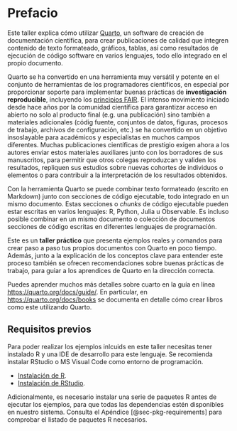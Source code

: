 # Prefacio {.unnumbered}

Este taller explica cómo utilizar [Quarto](https://quarto.org/), un software
de creación de documentación científica, para crear publicaciones de calidad
que integren contenido de texto formateado, gráficos, tablas, así como
resultados de ejecución de código software en varios lenguajes, todo ello
integrado en el propio documento.

Quarto se ha convertido en una herramienta muy versátil y potente en el
conjunto de herramientas de los programadores científicos, en especial
por proporcionar soporte para implementar buenas prácticas de
**investigación reproducible**, incluyendo los 
[principios FAIR](https://www.go-fair.org/fair-principles/). El intenso
movimiento iniciado desde hace años por la comunidad científica para
garantizar acceso en abierto no solo al producto final (e.g. una publicación)
sino también a materiales adicionales (códig fuente, conjuntos de datos,
figuras, procesos de trabajo, archivos de configuración, etc.) se ha
convertido en un objetivo insoslayable para académicos y especialistas
en muchos campos diferentes. Muchas publicaciones científicas de prestigio
exigen ahora a los autores enviar estos materiales auxiliares junto con
los borradores de sus manuscritos, para permitir que otros colegas
reproduzcan y validen los resultados, repliquen sus estudios sobre nuevas
cohortes de individuos o elementos o para contribuir a la interpretación
de los resultados obtenidos.

Con la herramienta Quarto se puede combinar texto formateado (escrito en
Markdown) junto con secciones de código ejecutable, todo integrado en un mismo
documento. Estas secciones o *chunks* de código ejecutable pueden estar escritas
en varios lenguajes: R, Python, Julia u Observable. Es incluso posible combinar
en un mismo documento o colección de documentos secciones de código escritas en
diferentes lenguajes de programación.

Este es un **taller práctico** que presenta ejemplos reales y comandos para
crear paso a paso tus propios documentos con Quarto en poco tiempo. Además,
junto a la explicación de los conceptos clave para entender este proceso también
se ofrecen recomendaciones sobre buenas prácticas de trabajo, para guiar a los
aprendices de Quarto en la dirección correcta.

Puedes aprender muchos más detalles sobre cuarto en la guía en línea
<https://quarto.org/docs/guide/>. En particular, en <https://quarto.org/docs/books>
se documenta en detalle cómo crear libros como este utilizando Quarto.

## Requisitos previos

Para poder realizar los ejemplos inlcuids en este taller necesitas tener instalado
R y una IDE de desarrollo para este lenguaje. Se recomienda instalar RStudio o MS
Visual Code como entorno de programación.

- [Instalación de R](https://cran.r-project.org/).
- [Instalación de RStudio](https://posit.co/download/rstudio-desktop/).

Adicionalmente, es necesario instalar una serie de paquetes R antes de ejecutar los
ejemplos, para que todas las dependencias estén disponibles en nuestro sistema.
Consulta el Apéndice [@sec-pkg-requirements] para comprobar el listado de paquetes R necesarios.